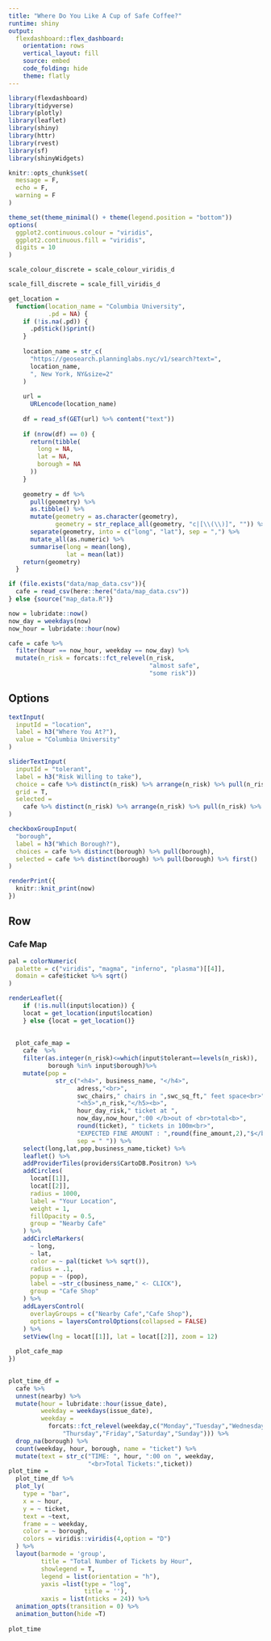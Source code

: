 ```yaml
---
title: "Where Do You Like A Cup of Safe Coffee?"
runtime: shiny
output: 
  flexdashboard::flex_dashboard:
    orientation: rows
    vertical_layout: fill
    source: embed
    code_folding: hide
    theme: flatly
---
```


```r
library(flexdashboard)
library(tidyverse)
library(plotly)
library(leaflet)
library(shiny)
library(httr)
library(rvest)
library(sf)
library(shinyWidgets)

knitr::opts_chunk$set(
  message = F,
  echo = F,
  warning = F
)

theme_set(theme_minimal() + theme(legend.position = "bottom"))
options(
  ggplot2.continuous.colour = "viridis",
  ggplot2.continuous.fill = "viridis",
  digits = 10
)

scale_colour_discrete = scale_colour_viridis_d

scale_fill_discrete = scale_fill_viridis_d

get_location =
  function(location_name = "Columbia University",
           .pd = NA) {
    if (!is.na(.pd)) {
      .pd$tick()$print()
    }
    
    location_name = str_c(
      "https://geosearch.planninglabs.nyc/v1/search?text=",
      location_name,
      ", New York, NY&size=2"
    )
    
    url =
      URLencode(location_name)
    
    df = read_sf(GET(url) %>% content("text"))
    
    if (nrow(df) == 0) {
      return(tibble(
        long = NA,
        lat = NA,
        borough = NA
      ))
    }
    
    geometry = df %>%
      pull(geometry) %>%
      as.tibble() %>%
      mutate(geometry = as.character(geometry),
             geometry = str_replace_all(geometry, "c|[\\(\\)]", "")) %>%
      separate(geometry, into = c("long", "lat"), sep = ",") %>%
      mutate_all(as.numeric) %>%
      summarise(long = mean(long),
                lat = mean(lat))
    return(geometry)
  }

```

```r
if (file.exists("data/map_data.csv")){
  cafe = read_csv(here::here("data/map_data.csv"))
} else {source("map_data.R")}

now = lubridate::now()
now_day = weekdays(now)
now_hour = lubridate::hour(now)

cafe = cafe %>% 
  filter(hour == now_hour, weekday == now_day) %>% 
  mutate(n_risk = forcats::fct_relevel(n_risk,
                                       "almost safe",
                                       "some risk"))
```

Options {.sidebar}
-----------------------------------------------------------------------

```r
textInput(
  inputId = "location",
  label = h3("Where You At?"),
  value = "Columbia University"
)

sliderTextInput(
  inputId = "tolerant",
  label = h3("Risk Willing to take"),
  choice = cafe %>% distinct(n_risk) %>% arrange(n_risk) %>% pull(n_risk),
  grid = T,
  selected =
    cafe %>% distinct(n_risk) %>% arrange(n_risk) %>% pull(n_risk) %>% first()
)

checkboxGroupInput(
  "borough",
  label = h3("Which Borough?"),
  choices = cafe %>% distinct(borough) %>% pull(borough),
  selected = cafe %>% distinct(borough) %>% pull(borough) %>% first()
)


```

```r
renderPrint({
  knitr::knit_print(now)
})
```



Row {data-width=1000}
-----------------------------------------------------------------------

### Cafe Map

```r
pal = colorNumeric(
  palette = c("viridis", "magma", "inferno", "plasma")[[4]],
  domain = cafe$ticket %>% sqrt()
)

renderLeaflet({
    if (!is.null(input$location)) {
    locat = get_location(input$location)
    } else {locat = get_location()}
  
  
  plot_cafe_map =
    cafe  %>%
    filter(as.integer(n_risk)<=which(input$tolerant==levels(n_risk)),
           borough %in% input$borough)%>%
    mutate(pop =
             str_c("<h4>", business_name, "</h4>",
                   adress,"<br>",
                   swc_chairs," chairs in ",swc_sq_ft," feet space<br>",
                   "<h5>",n_risk,"</h5><b>",
                   hour_day_risk," ticket at ",
                   now_day,now_hour,":00 </b>out of <br>total<b>",
                   round(ticket), " tickets in 100m<br>",
                   "EXPECTED FINE AMOUNT : ",round(fine_amount,2),"$</b><br>",
                   sep = " ")) %>%
    select(long,lat,pop,business_name,ticket) %>% 
    leaflet() %>%
    addProviderTiles(providers$CartoDB.Positron) %>%
    addCircles(
      locat[[1]],
      locat[[2]],
      radius = 1000,
      label = "Your Location",
      weight = 1,
      fillOpacity = 0.5,
      group = "Nearby Cafe"
    ) %>% 
    addCircleMarkers(
      ~ long,
      ~ lat,
      color = ~ pal(ticket %>% sqrt()),
      radius = .1,
      popup = ~ (pop),
      label = ~str_c(business_name," <- CLICK"),
      group = "Cafe Shop"
    ) %>% 
    addLayersControl(
      overlayGroups = c("Nearby Cafe","Cafe Shop"),
      options = layersControlOptions(collapsed = FALSE)
    ) %>% 
    setView(lng = locat[[1]], lat = locat[[2]], zoom = 12)
  
  plot_cafe_map
})
  
```


```r
plot_time_df =
  cafe %>% 
  unnest(nearby) %>% 
  mutate(hour = lubridate::hour(issue_date),
         weekday = weekdays(issue_date),
         weekday = 
           forcats::fct_relevel(weekday,c("Monday","Tuesday","Wednesday",
               "Thursday","Friday","Saturday","Sunday"))) %>% 
  drop_na(borough) %>%
  count(weekday, hour, borough, name = "ticket") %>%
  mutate(text = str_c("TIME: ", hour, ":00 on ", weekday, 
                      "<br>Total Tickets:",ticket))
plot_time =
  plot_time_df %>% 
  plot_ly(
    type = "bar",
    x = ~ hour,
    y = ~ ticket,
    text = ~text,
    frame = ~ weekday,
    color = ~ borough,
    colors = viridis::viridis(4,option = "D")
  ) %>%
  layout(barmode = 'group',
         title = "Total Number of Tickets by Hour",
         showlegend = T,
         legend = list(orientation = "h"),
         yaxis =list(type = "log",
                     title = ''),
         xaxis = list(nticks = 24)) %>%
  animation_opts(transition = 0) %>% 
  animation_button(hide =T)
 
plot_time
```


